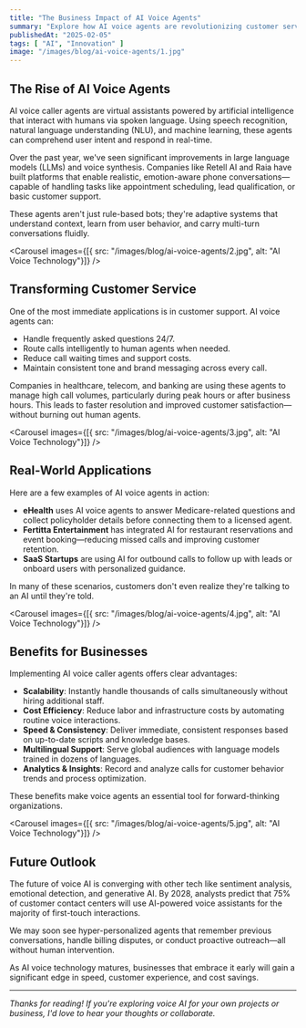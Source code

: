 ```yaml
---
title: "The Business Impact of AI Voice Agents"
summary: "Explore how AI voice agents are revolutionizing customer service, sales, and internal operations across industries."
publishedAt: "2025-02-05"
tags: [ "AI", "Innovation" ]
image: "/images/blog/ai-voice-agents/1.jpg"
---
```


## The Rise of AI Voice Agents

AI voice caller agents are virtual assistants powered by artificial intelligence that interact with humans via spoken language. Using speech recognition, natural language understanding (NLU), and machine learning, these agents can comprehend user intent and respond in real-time.

Over the past year, we've seen significant improvements in large language models (LLMs) and voice synthesis. Companies like Retell AI and Raia have built platforms that enable realistic, emotion-aware phone conversations—capable of handling tasks like appointment scheduling, lead qualification, or basic customer support.

These agents aren't just rule-based bots; they're adaptive systems that understand context, learn from user behavior, and carry multi-turn conversations fluidly.

<Carousel
  images={[{ src: "/images/blog/ai-voice-agents/2.jpg", alt: "AI Voice Technology"}]}
/>

## Transforming Customer Service

One of the most immediate applications is in customer support. AI voice agents can:

- Handle frequently asked questions 24/7.
- Route calls intelligently to human agents when needed.
- Reduce call waiting times and support costs.
- Maintain consistent tone and brand messaging across every call.

Companies in healthcare, telecom, and banking are using these agents to manage high call volumes, particularly during peak hours or after business hours. This leads to faster resolution and improved customer satisfaction—without burning out human agents.

<Carousel
  images={[{ src: "/images/blog/ai-voice-agents/3.jpg", alt: "AI Voice Technology"}]}
/>

## Real-World Applications

Here are a few examples of AI voice agents in action:

- **eHealth** uses AI voice agents to answer Medicare-related questions and collect policyholder details before connecting them to a licensed agent.
- **Fertitta Entertainment** has integrated AI for restaurant reservations and event booking—reducing missed calls and improving customer retention.
- **SaaS Startups** are using AI for outbound calls to follow up with leads or onboard users with personalized guidance.

In many of these scenarios, customers don't even realize they're talking to an AI until they're told.

<Carousel
  images={[{ src: "/images/blog/ai-voice-agents/4.jpg", alt: "AI Voice Technology"}]}
/>

## Benefits for Businesses

Implementing AI voice caller agents offers clear advantages:

- **Scalability**: Instantly handle thousands of calls simultaneously without hiring additional staff.
- **Cost Efficiency**: Reduce labor and infrastructure costs by automating routine voice interactions.
- **Speed & Consistency**: Deliver immediate, consistent responses based on up-to-date scripts and knowledge bases.
- **Multilingual Support**: Serve global audiences with language models trained in dozens of languages.
- **Analytics & Insights**: Record and analyze calls for customer behavior trends and process optimization.

These benefits make voice agents an essential tool for forward-thinking organizations.

<Carousel
  images={[{ src: "/images/blog/ai-voice-agents/5.jpg", alt: "AI Voice Technology"}]}
/>

## Future Outlook

The future of voice AI is converging with other tech like sentiment analysis, emotional detection, and generative AI. By 2028, analysts predict that 75% of customer contact centers will use AI-powered voice assistants for the majority of first-touch interactions.

We may soon see hyper-personalized agents that remember previous conversations, handle billing disputes, or conduct proactive outreach—all without human intervention.

As AI voice technology matures, businesses that embrace it early will gain a significant edge in speed, customer experience, and cost savings.

---

*Thanks for reading! If you're exploring voice AI for your own projects or business, I'd love to hear your thoughts or collaborate.*
